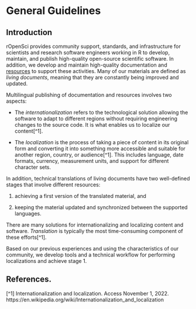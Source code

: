# General Guidelines

## Introduction

rOpenSci provides community support, standards, and infrastructure for scientists and research software engineers working in R to develop, maintain, and publish high-quality open-source scientific software. 
In addition, we develop and maintain high-quality documentation and [resources](/resources/) to support these activities. Many of our materials are defined as _living documents_, meaning that they are constantly being improved and updated.

Multilingual publishing of documentation and resources involves two aspects:

* The _internationalization_ refers to the technological solution allowing the software to adapt to different regions without requiring engineering changes to the source code. It is what enables us to localize our content[^1].

* The _localization_ is the process of taking a piece of content in its original form and converting it into something more accessible and suitable for another region, country, or audience[^1]. This includes language, date formats, currency, measurement units, and support for different character sets. 

In addition, technical translations of living documents have two well-defined stages that involve different resources:

  1. achieving a first version of the translated material, and
  
  2. keeping the material updated and synchronized between the supported languages.

There are many solutions for internationalizing and localizing content and software. _Translation_ is typically the most time-consuming component of these efforts[^1].

Based on our previous experiences and using the characteristics of our community, we develop tools and a technical workflow for performing localizations and achieve stage 1.  


## References.

[^1] Internationalization and localization. Access November 1, 2022. https://en.wikipedia.org/wiki/Internationalization_and_localization
